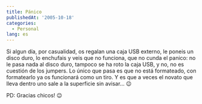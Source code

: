 ```yaml
---
title: Pánico
publishedAt: '2005-10-18'
categories:
  - Personal
lang: es
---
```


Si algun día, por casualidad, os regalan una caja USB externo, le poneis un disco duro, lo enchufais y veis que no funciona, que no cunda el panico: no le pasa nada al disco duro, tampoco se ha roto la caja USB, y no, no es cuestión de los jumpers. Lo único que pasa es que no está formateado, con formatearlo ya os funcionará como un tiro. Y es que a veces el novato que lleva dentro uno sale a la superficie sin avisar... 😉

PD: Gracias chicos! 😉
